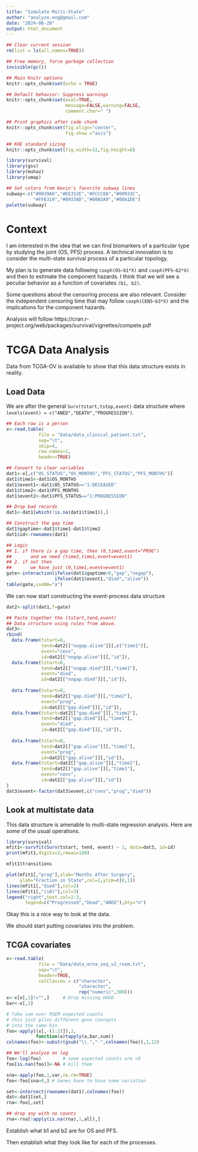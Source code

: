 ```yaml
---
title: "Simulate Multi-State"
author: "analyze.eng@gmail.com"
date: "2024-06-20"
output: html_document
---
```


```r
## Clear current session
rm(list = ls(all.names=TRUE))

## Free memory, force garbage collection
invisible(gc())

## Main Knitr options
knitr::opts_chunk$set(echo = TRUE)

## Default behavior: Suppress warnings
knitr::opts_chunk$set(eval=TRUE,
                      message=FALSE,warning=FALSE,
                      comment.char=" ")                     

## Print graphics after code chunk
knitr::opts_chunk$set(fig.align="center",
                      fig.show ="asis")

## KHE standard sizing
knitr::opts_chunk$set(fig.width=12,fig.height=6)
```

```r
library(survival)
library(gss)
library(muhaz)
library(umap)

## Set colors from Kevin's favorite subway lines
subway<-c("#0039A6","#EE352E","#FCCC0A","#00933C",
          "#FF6319","#B933AD","#00B2A9","#00A1DE")
palette(subway)
```

# Context

I am interested in the idea that we can find biomarkers of a particular type by studying the joint (OS, PFS) process.  A technical innovation is to consider the multi-state survival process of a particular topology.  

My plan is to generate data following `coxph(OS~b1*X)` and `coxph(PFS~b2*X)` and then to estimate the component hazards.  I think that we will see a peculiar behavior as a function of covariates `(b1, b2)`.  

Some questions about the censoring process are also relevant.  Consider the independent censoring time that may follow `coxph(CENS~b3*X)` and the implications for the component hazards.

Analysis will follow https://cran.r-project.org/web/packages/survival/vignettes/compete.pdf

# TCGA Data Analysis
Data from TCGA-OV is available to show that this data structure exists in reality.  


## Load Data
We are after the general `Surv(tstart,tstop,event)` data structure where `levels(event) = c("ANED","DEATH","PROGRESSION")`.  

```r
## Each row is a person
x<-read.table(
            file = "Data/data_clinical_patient.txt",
            sep="\t",
            skip=4,
            row.names=1,
            header=TRUE)

## Convert to clear variables
dat1<-x[,c("OS_STATUS","OS_MONTHS","PFS_STATUS","PFS_MONTHS")]
dat1$time1<-dat1$OS_MONTHS
dat1$event1<-dat1$OS_STATUS=="1:DECEASED"
dat1$time2<-dat1$PFS_MONTHS
dat1$event2<-dat1$PFS_STATUS=="1:PROGRESSION"

## Drop bad records
dat1<-dat1[which(!is.na(dat1$time1)),]

## Construct the gap time
dat1$gaptime<-dat1$time1-dat1$time2
dat1$id<-rownames(dat1)

## Logic
## 1. if there is a gap time, then (0,time2,event="PROG")
##       and we need (time2,time1,event=event1)
## 2. if not then 
##       we have just (0,time1,event=event1)
gate<-interaction(ifelse(dat1$gaptime>0,"gap","nogap"),
                  ifelse(dat1$event1,"died","alive"))
table(gate,useNA="a")

```

We can now start constructing the event-process data structure

```r
dat2<-split(dat1,f=gate)

## Paste together the (tstart,tend,event)
## Data structure using rules from above.
dat3<-
rbind(
  data.frame(tstart=0,
             tend=dat2[["nogap.alive"]][,c("time1")],
             event="cens",
             id=dat2[["nogap.alive"]][,"id"]),
  data.frame(tstart=0,
             tend=dat2[["nogap.died"]][,"time1"],
             event="died",
             id=dat2[["nogap.died"]][,"id"]),
  
  data.frame(tstart=0,
             tend=dat2[["gap.died"]][,"time2"],
             event="prog",
             id=dat2[["gap.died"]][,"id"]),
  data.frame(tstart=dat2[["gap.died"]][,"time2"],
             tend=dat2[["gap.died"]][,"time1"],
             event="died",
             id=dat2[["gap.died"]][,"id"]),
  
  data.frame(tstart=0,
             tend=dat2[["gap.alive"]][,"time2"],
             event="prog",
             id=dat2[["gap.alive"]][,"id"]),
  data.frame(tstart=dat2[["gap.alive"]][,"time2"],
             tend=dat2[["gap.alive"]][,"time1"],
             event="cens",
             id=dat2[["gap.alive"]][,"id"])
)
dat3$event<-factor(dat3$event,c("cens","prog","died"))
```

## Look at multistate data

This data structure is amenable to multi-state regression analysis. Here are some of the usual operations. 

```r
library(survival)
mfit1<-survfit(Surv(tstart, tend, event) ~ 1, data=dat3, id=id)
print(mfit1,digits=3,rmean=180)

mfit1$transitions

plot(mfit1[,"prog"],xlab="Months After Surgery",
     ylab="Fraction in State",col=1,ylim=c(0,1))
lines(mfit1[,"died"],col=2)
lines(mfit1[,"(s0)"],col=3)
legend("right",text.col=1:3,
       legend=c("Progressed","Dead","ANED"),bty="n")
```

Okay this is a nice way to look at the data.

We should start putting covariates into the problem.

## TCGA covariates

```r
x<-read.table(
            file = "Data/data_mrna_seq_v2_rsem.txt",
            sep="\t",
            header=TRUE,
            colClasses = c("character",
                           "character",
                           rep("numeric",300)))
x<-x[x[,1]!="",]     # Drop missing HUGO
bar<-x[,1]  

# Take sum over RSEM expected counts
# this just piles different gene concepts 
# into the same bin
foo<-apply((x[,-(1:2)]),2,
           function(a)tapply(a,bar,sum))
colnames(foo)<-substr(gsub("\\.","-",colnames(foo)),1,12)

## We'll analyze on log
foo<-log(foo)        # some expected counts are <0
foo[is.nan(foo)]<-NA # kill them

sna<-apply(foo,1,var,na.rm=TRUE)
foo<-foo[sna>0,] # Genes have to have some variation

set<-intersect(rownames(dat1),colnames(foo))
dat<-dat1[set,]
rna<-foo[,set]

## drop any with no counts
rna<-rna[!apply(is.na(rna),1,all),]

```

Establish what b1 and b2 are for OS and PFS.

Then establish what they look like for each of the processes.
